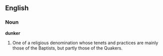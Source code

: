 ==English==

===Noun===

'''dunker'''

#One of a religious denomination whose tenets and practices are mainly those of the Baptists, but partly those of the Quakers.